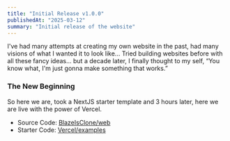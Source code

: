 ```yaml
---
title: "Initial Release v1.0.0"
publishedAt: "2025-03-12"
summary: "Initial release of the website"
---
```


I've had many attempts at creating my own website in the past, had many visions of what I wanted it to look like...
Tried building websites before with all these fancy ideas... but a decade later, I finally thought to my self, “You know what, I'm just gonna make something that works.”

### The New Beginning

So here we are, took a NextJS starter template and 3 hours later, here we are live with the power of Vercel.

- Source Code: [BlazeIsClone/web](https://github.com/BlazeIsClone/web)
- Starter Code: [Vercel/examples](https://github.com/vercel/examples/tree/main/solutions/blog)
